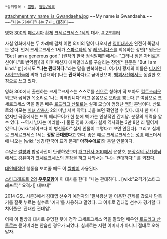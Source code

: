  *상위항목 : [[짤방]], [[짤방/목록]]

attachment:my_name_is_Gwandaeha.jpg
~~My name is Gwandaeha.~~
~~[["나는 가수다"나는 7ㅘㄴ대하다]]~~

[[영화]] [[300]]의 [[페르시아]] [[황제]] [[크세르크세스 1세]]의 대사. [http://www.youtube.com/watch?v=FXaTcZWBfC0 # 2분부터]

사실 영화에서는 두 차례에 걸쳐 이런 의미의 말이 나오지만 [[영어]]대사가 완전히 똑같지는 않다. 먼저 크세르크세스 1세가 [[스파르타]]의 왕 [[레오니다스]]를 회유하는 장면[* 원문은 "But I am a generous god." (원작의 한국 정식발매판에서는 "그러나 짐은 자비로운 신이다."로 번역됨)]과 이후 배신자 에피알테스를 구슬리는 장면[* 원문은 "But I am kind." [http://www.youtube.com/watch?v=SrcaO8IgM_8 #] ]에서도 '''"나는 관대하다."'''라는 말을 반복하는데, 여기서 황제의 이름은 [[디시인사이드]]인들에 의해 '[관대하]'(나는 '''관대하'''다)로 굳어졌으며, [[백괴사전]]에서도 동일한 호칭으로 쓰고 있다.

영화 300에서 출현하는 크세르크세스는 스스로를 [[신]]으로 칭하며 딱 보아도 [[컬트]]스러운 외모와 굵직한 목소리로 '나는 악역입니다' 라고 온몸으로 [[오라]]를 뿜는다.[* 여담으로 크세르크세스 역을 맡은 배우 [[로드리고 산토로]]는 실제 모습이 엄청난 [[백인]] 훈남이다. 산토로의 미모는 [[미녀 삼총사]] 2의 미남 서퍼 악역(...)을 보면 확인할 수 있다. 대사 한 마디 없지만 극중에서는 드류 베리모어가 한 눈에 뻑 가는 인상적인 간지남. 분장의 위력을 알 수 있다. --역시 남자는 머리빨--] 물론 영화 자체가 실제 역사와는 3만 8천 리 떨어져 있으니 [wiki:"페이크다 이 병신들아" 실제 인물이 그렇다고 보면 안된다]. 그리고 실제로 크세르크세스 1세는 '''정말 관대했다'''고 한다. 좋은 예로 크세르크세스는 [[성경]] 에스더서에 나오는 [wiki:"성경/한국어 표기 문제" '''아하수에로''']와 동일 인물이다.

수많은 [[짤방]]과 합성사진이 탄생하였으며 [[개그전사 300]]에서 윤성호, [[분장실의 강선생님]]에서도 강유미가 크세르크세스의 분장을 하고 나와서는 "나는 관대하다!" 를 외쳤다.

[[대인배]]적인 행동을 보여줄 때도 이 [[짤방]]이 사용된다.

[[스타크래프트 2]]의 '''[[우주모함]]'''이 이 대사를 한다! "나는 관대하다...  [wiki:"요격기(스타크래프트)" 요격기] 내보내"

2014 GSL 시즌3에서 김대엽 선수가 예언자의 '펄서광선'을 이용한 견제를 갔으나 단축키를 잘못 누르는 실수로 '예지'를 사용하고 말았다. 그 이후로 김대엽 선수가 경기할 때 치어풀은 '관대한 관대엽'.

어째 이 짤방과 대사로 유명한 탓에 정작 크세르크세스 역을 맡았던 배우인 [[로드리고 산토로]]는 묻혀버리는 안습한 경우가 되었다. 실제로는 저런 이미지가 아니니 절대로 오해 말자. 
